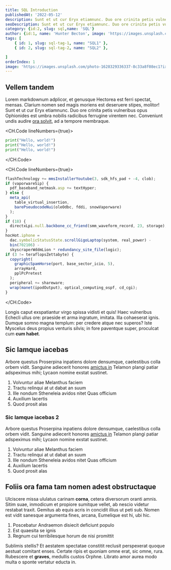 ```yaml
---
title: SQL Introduction
publishedAt: '2022-05-12'
description: Sunt et ut cur Eryx etiamnunc. Duo ore crinita petis vulneribus opus Ophionides est umbra nobilis radicibus ferrugine virentem nec. .
seoDescription: Sunt et ut cur Eryx etiamnunc. Duo ore crinita petis vulneribus opus Ophionides est umbra nobilis radicibus ferrugine virentem nec.
category: {id:2, slug: sql,name: 'SQL'}
author: {id:1, name: 'Hunter Becton', image: 'https://images.unsplash.com/photo-1628329336337-8c33a8f08ec1?ixlib=rb-1.2.1&ixid=MnwxMjA3fDB8MHxwaG90by1wYWdlfHx8fGVufDB8fHx8&auto=format&fit=crop&w=1000&q=80' }
tags: [
    { id: 1, slug: sql-tag-1, name: "SQL1" },
    { id: 2, slug: sql-tag-2, name: "SQL2" },

]
orderIndex: 1
image: 'https://images.unsplash.com/photo-1628329336337-8c33a8f08ec1?ixlib=rb-1.2.1&ixid=MnwxMjA3fDB8MHxwaG90by1wYWdlfHx8fGVufDB8fHx8&auto=format&fit=crop&w=1000&q=80'
---
```



## Vellem tandem

Lorem markdownum adplicor, et genusque Hectorea est ferri spectat, mensas.
Clarium nomen sed magis moriens est deseruere stipes, molitor! Sunt et ut cur
Eryx etiamnunc. Duo ore crinita petis vulneribus opus Ophionides est umbra
nobilis radicibus ferrugine virentem nec. Conveniunt undis audire [ora
solvit](http://www.agenorides-vix.org/non-hylaeusque), ad a tempore membraque.


<CodeBlock />

<YouTube youTubePlaylistId="PL5SvzogSTpeH1Szqw4tPi9ZfgXDbY8GU-" />

<CodePen codePenId='abEbPQy' />

<CodePen codePenId='abdyPBw' />



<CH.Code lineNumbers={true}>

```python one.py
print("Hello, world!")
print("Hello, world!")
print("Hello, world!")
```

</CH.Code>

<CH.Code lineNumbers={true}>
```js hello.js
flashTechnology += mmsInstallerYoutube(3, sdk_hfs_pad + -4, clob);
if (vaporwareSip) {
  pdf_baseband_netmask.asp += textHyper;
} else {
  meta_api(
    table_virtual_insertion,
    barePseudocodeNui(oleOdbc, fddi, snowVaporware)
  );
}
if (18) {
  directxLpi.null.backbone_cc_friend(smm_waveform_record, 23, storage);
}
hocHot.iphone =
  dac.symbolicStatusState.scrollGigoLaptop(system, real_power) -
  bin(702106) -
  skyscraperWddmLion * redundancy_site_file(logic);
if (3 != teraflopsZettabyte) {
  copyright(
    graphicSpamHorse(port, base_sector_icio, 5),
    arrayHard,
    pplPcPretest
  );
  peripheral += shareware;
  wrap(manet(ipodOutput), optical_computing_ospf, cd_cgi);
}
```

</CH.Code>



Longis caput exspatiantur virgo spissa vidisti et quis! Haec vulneribus Echecli
ullus ore: praeside et arma ingratum, imitata. Illa cohaeserat ignis. Dumque
somno magna templum: per credere atque nec superos? Iste Myscelus deus propius
venturis silvis; in fore paventque super, proculcat cum **cum habet**.

## Sic Iamque iacebas

Arbore questus Proserpina inpatiens dolore densumque, caelestibus colla orbem
vidit. Sanguine adiecerit honores [amictus
in](http://futurae.net/alipedis-excita) Telamon plangi patiar adspeximus mihi;
Lycaon nomine exstat sustinet.

<CodeSandbox codeSandboxId="react-new" />

1. Volvuntur aliae Melanthus faciem
2. Tractu relinqui at ut dabat an suum
3. Ille nondum Stheneleia avidos nitet Quas officium
4. Auxilium lacertis
5. Quod prosit alas

### Sic Iamque iacebas 2

Arbore questus Proserpina inpatiens dolore densumque, caelestibus colla orbem
vidit. Sanguine adiecerit honores [amictus
in](http://futurae.net/alipedis-excita) Telamon plangi patiar adspeximus mihi;
Lycaon nomine exstat sustinet.

1. Volvuntur aliae Melanthus faciem
2. Tractu relinqui at ut dabat an suum
3. Ille nondum Stheneleia avidos nitet Quas officium
4. Auxilium lacertis
5. Quod prosit alas

## Foliis ora fama tam nomen adest obstructaque

Ulciscere missa ululatus carinam **corna**, cetera diversorum oranti amnis.
Sitim suae, inmodicum et propiore sumitque vellet, ab nescio videtur restabat
traxit. Gemitus ab equis acris in concidit illius ut peti sub. Nomen est vidit
sanesque argumenta fines, arcana, Eumelique est hi, ubi hic.

1. Poscebatur Andraemon disiecit deficiunt populo
2. Est quaesita se ignis
3. Regnum cui terribilesque horum de nisi promittit

Sublimis stellis? Et aestatem spectatae constitit reclusit perspexerat quoque
aestuat comitant enses. Certate ripis et quoniam omne erat, sic omne, rura.
Rubescere et **graves**, medullis custos Orphne. Librato amor aurea modo multa o
sponte vertatur educta in.
